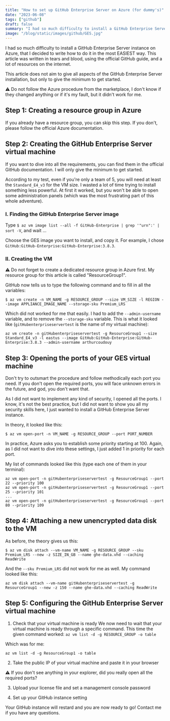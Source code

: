```yaml
---
title: "How to set up GitHub Enterprise Server on Azure (for dummy's)"
date: "2023-06-08"
tags: ["github"]
draft: false
summary: "I had so much difficulty to install a GitHub Enterprise Server instance on Azure, that I decided to write how to do it in the most EASIEST way. This article was written in tears and blood, using the official GitHub guide, and a lot of resources on the internet. This article does not aim to give all aspects of the GitHub Enterprise Server installation, but only to give the minimum to get started."
image: "/blog/static/images/github/GES.jpg"
---
```


<ImageContainer
  alt="GitHub Enterprise Server ports"
  src="/blog/static/images/github/ges_azure.png"
  classNameDiv="mx-10 lg:mx-28"
  classNameImage=""
  width={1326}
  height={481}
/>

I had <span className="rainbow-button font-bold hover:cursor-auto">so much difficulty to install a GitHub Enterprise Server</span> instance on Azure, that I decided to write how to do it in the most EASIEST way. This article was written in tears and blood, using <NoFollowLink url="https://docs.github.com/en/enterprise-server@3.4/admin/installation/setting-up-a-github-enterprise-server-instance/installing-github-enterprise-server-on-azure">the official GitHub guide</NoFollowLink>, and a lot of resources on the internet.

This article does not aim to give all aspects of the GitHub Enterprise Server installation, but only to give the minimum to get started.

⚠️ Do not follow the Azure procedure from the marketplace, I don't know if they changed anything or if it's my fault, but it didn't work for me.

## Step 1: Creating a resource group in Azure

If you already have a resource group, you can skip this step. If you don't, please follow the official Azure documentation.

## Step 2: Creating the GitHub Enterprise Server virtual machine

If you want to dive into all the requirements, you can find them in the official GitHub documentation. I will only give the minimum to get started.

According to my test, even if you're only a team of 5, you will need at least the `Standard_E4_v3` for the VM size. I wasted a lot of time trying to install something less powerful. At first it worked, but you won't be able to open some administration panels (which was the most frustrating part of this whole adventure).

### I. Finding the GitHub Enterprise Server image

Type `$ az vm image list --all -f GitHub-Enterprise | grep '"urn":' | sort -V`, and wait ...

Choose the GES image you want to install, and copy it. For example, I chose `GitHub:GitHub-Enterprise:GitHub-Enterprise:3.8.3`.

### II. Creating the VM

⚠️ Do not forget to create a dedicated resource group in Azure first. My resource group for this article is called "ResourceGroup1".

GitHub now tells us to type the following command and to fill in all the variables:

```
$ az vm create -n VM_NAME -g RESOURCE_GROUP --size VM_SIZE -l REGION --image APPLIANCE_IMAGE_NAME --storage-sku Premium_LRS
```

Which did not worked for me that easily. I had to add the `--admin-username` variable, and to remove the `--storage-sku` variable. This is what it looked like (`gitHubenterpriseservertest` is the name of my virtual machine):

```
az vm create -n gitHubenterpriseservertest -g ResourceGroup1 --size Standard_E4_v3 -l eastus --image GitHub:GitHub-Enterprise:GitHub-Enterprise:3.8.3 --admin-username arthurcoudouy
```

## Step 3: Opening the ports of your GES virtual machine

Don't try to outsmart the procedure and follow methodically each port you need. If you don't open the required ports, you will face unknown errors in the future, and god, you don't want that.

As I did not want to implement any kind of security, I opened all the ports. I know, it's not the best practice, but I did not want to show you all my security skills here, I just wanted to install a GitHub Enterprise Server instance.

In theory, it looked like this:

```
$ az vm open-port -n VM_NAME -g RESOURCE_GROUP --port PORT_NUMBER
```

In practice, Azure asks you to establish some priority starting at 100. Again, as I did not want to dive into these settings, I just added 1 in priority for each port.

<ImageContainer
  alt="GitHub Enterprise Server ports"
  src="/blog/static/images/github/ges_port.jpg"
  classNameDiv="mx-10 lg:mx-28"
  classNameImage=""
  width={1408}
  height={1428}
/>

My list of commands looked like this (type each one of them in your terminal):

```
az vm open-port -n gitHubenterpriseservertest -g ResourceGroup1 --port 22 --priority 100
az vm open-port -n gitHubenterpriseservertest -g ResourceGroup1 --port 25 --priority 101
...
az vm open-port -n gitHubenterpriseservertest -g ResourceGroup1 --port 80 --priority 109
```

## Step 4: Attaching a new unencrypted data disk to the VM

As before, the theory gives us this:

```
$ az vm disk attach --vm-name VM_NAME -g RESOURCE_GROUP --sku Premium_LRS --new -z SIZE_IN_GB --name ghe-data.vhd --caching ReadWrite
```

And the `--sku Premium_LRS` did not work for me as well. My command looked like this:

```
az vm disk attach --vm-name gitHubenterpriseservertest -g ResourceGroup1 --new -z 150 --name ghe-data.vhd --caching ReadWrite
```

<CTABanner type="try" />

## Step 5: Configuring the GitHub Enterprise Server virtual machine

1. Check that your virtual machine is ready
   We now need to wait that your virtual machine is ready through a specific command. This time the given command worked: `az vm list -d -g RESOURCE_GROUP -o table`

Which was for me:

```
az vm list -d -g ResourceGroup1 -o table
```

2. Take the public IP of your virtual machine and paste it in your browser

⚠️ If you don't see anything in your explorer, did you really open all the required ports?

3. Upload your license file and set a management console password

4. Set up your GitHub instance setting

Your GitHub instance will restard and you are now ready to go! Contact me if you have any questions.

